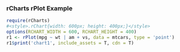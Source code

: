 ### rCharts rPlot Example

```r
require(rCharts)
#<style>.rChart{width: 600px; height: 400px;}</style>
options(RCHART_WIDTH = 600, RCHART_HEIGHT = 400)
r1 <- rPlot(mpg ~ wt | am + vs, data = mtcars, type = 'point')
r1$print('chart1', include_assets = T, cdn = T)
```


